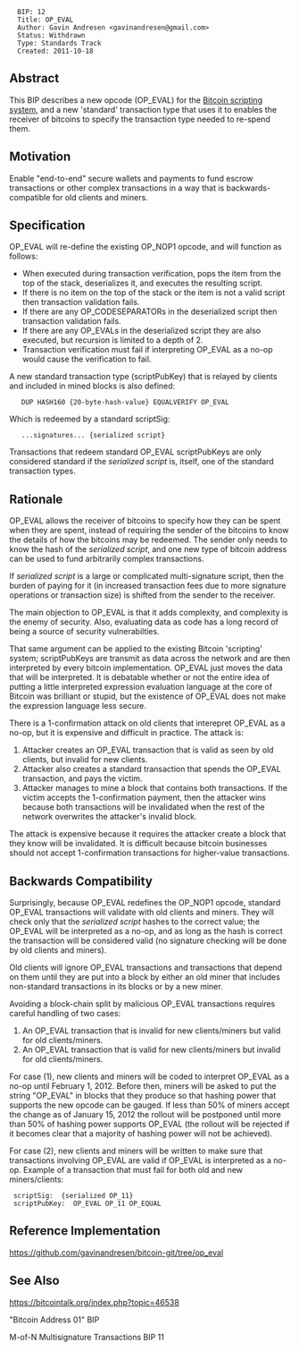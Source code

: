 <pre>
  BIP: 12
  Title: OP_EVAL
  Author: Gavin Andresen <gavinandresen@gmail.com>
  Status: Withdrawn
  Type: Standards Track
  Created: 2011-10-18
</pre>

==Abstract==

This BIP describes a new opcode (OP_EVAL) for the [https://en.bitcoin.it/wiki/Script Bitcoin scripting system], and a new 'standard' transaction type that uses it to enables the receiver of bitcoins to specify the transaction type needed to re-spend them.

==Motivation==

Enable "end-to-end" secure wallets and payments to fund escrow transactions or other complex transactions in a way that is backwards-compatible for old clients and miners.

==Specification==

OP_EVAL will re-define the existing OP_NOP1 opcode, and will function as follows:

* When executed during transaction verification, pops the item from the top of the stack, deserializes it, and executes the resulting script.
* If there is no item on the top of the stack or the item is not a valid script then transaction validation fails.
* If there are any OP_CODESEPARATORs in the deserialized script then transaction validation fails.
* If there are any OP_EVALs in the deserialized script they are also executed, but recursion is limited to a depth of 2.
* Transaction verification must fail if interpreting OP_EVAL as a no-op would cause the verification to fail.

A new standard transaction type (scriptPubKey) that is relayed by clients and included in mined blocks is also defined:

    DUP HASH160 {20-byte-hash-value} EQUALVERIFY OP_EVAL

Which is redeemed by a standard scriptSig:
    ...signatures... {serialized script}

Transactions that redeem standard OP_EVAL scriptPubKeys are only considered standard if the ''serialized script'' is, itself, one of the standard transaction types.

==Rationale==

OP_EVAL allows the receiver of bitcoins to specify how they can be spent when they are spent, instead of requiring the sender of the bitcoins to know the details of how the bitcoins may be redeemed. The sender only needs to know the hash of the ''serialized script'', and one new type of bitcoin address can be used to fund arbitrarily complex transactions.

If ''serialized script'' is a large or complicated multi-signature script, then the burden of paying for it (in increased transaction fees due to more signature operations or transaction size) is shifted from the sender to the receiver.

The main objection to OP_EVAL is that it adds complexity, and complexity is the enemy of security. Also, evaluating data as code has a long record of being a source of security vulnerabilties.

That same argument can be applied to the existing Bitcoin 'scripting' system; scriptPubKeys are transmit as data across the network and are then interpreted by every bitcoin implementation. OP_EVAL just moves the data that will be interpreted. It is debatable whether or not the entire idea of putting a little interpreted expression evaluation language at the core of Bitcoin was brilliant or stupid, but the existence of OP_EVAL does not make the expression language less secure.

There is a 1-confirmation attack on old clients that interepret OP_EVAL as a no-op, but it is expensive and difficult in practice. The attack is:

# Attacker creates an OP_EVAL transaction that is valid as seen by old clients, but invalid for new clients.
# Attacker also creates a standard transaction that spends the OP_EVAL transaction, and pays the victim.
# Attacker manages to mine a block that contains both transactions. If the victim accepts the 1-confirmation payment, then the attacker wins because both transactions will be invalidated when the rest of the network overwrites the attacker's invalid block.

The attack is expensive because it requires the attacker create a block that they know will be invalidated. It is difficult because bitcoin businesses should not accept 1-confirmation transactions for higher-value transactions.

==Backwards Compatibility==

Surprisingly, because OP_EVAL redefines the OP_NOP1 opcode, standard OP_EVAL transactions will validate with old clients and miners. They will check only that the ''serialized script'' hashes to the correct value; the OP_EVAL will be interpreted as a no-op, and as long as the hash is correct the transaction will be considered valid (no signature checking will be done by old clients and miners).

Old clients will ignore OP_EVAL transactions and transactions that depend on them until they are put into a block by either an old miner that includes non-standard transactions in its blocks or by a new miner.

Avoiding a block-chain split by malicious OP_EVAL transactions requires careful handling of two cases:

# An OP_EVAL transaction that is invalid for new clients/miners but valid for old clients/miners.
# An OP_EVAL transaction that is valid for new clients/miners but invalid for old clients/miners.

For case (1), new clients and miners will be coded to interpret OP_EVAL as a no-op until February 1, 2012. Before then, miners will be asked to put the string "OP_EVAL" in blocks that they produce so that hashing power that supports the new opcode can be gauged.  If less than 50% of miners accept the change as of January 15, 2012 the rollout will be postponed until more than 50% of hashing power supports OP_EVAL (the rollout will be rejected if it becomes clear that a majority of hashing power will not be achieved).

For case (2), new clients and miners will be written to make sure that transactions involving OP_EVAL are valid if OP_EVAL is interpreted as a no-op.
Example of a transaction that must fail for both old and new miners/clients:
  scriptSig:  {serialized OP_11}
  scriptPubKey:  OP_EVAL OP_11 OP_EQUAL

==Reference Implementation==

https://github.com/gavinandresen/bitcoin-git/tree/op_eval

==See Also==

https://bitcointalk.org/index.php?topic=46538

"Bitcoin Address 01" BIP

M-of-N Multisignature Transactions BIP 11
